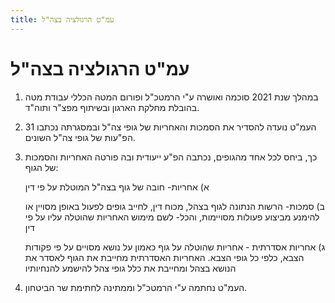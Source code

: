 ```yaml
---
title: עמ"ט הרגולציה בצה"ל
---
```


# עמ"ט הרגולציה בצה"ל

1)	במהלך שנת 2021 סוכמה ואושרה ע"י הרמטכ"ל ופורום המטה הכללי עבודת מטה בהובלת מחלקת הארגון ובשיתוף מפצ"ר ותוה"ד. 

2)	העמ"ט נועדה להסדיר את הסמכות והאחריות של גופי צה"ל ובמסגרתה נכתבו 31 הפ"עות של גופי צה"ל השונים. 

3)	כך, ביחס לכל אחד מהגופים, נכתבה הפ"ע ייעודית ובה פורטה האחריות והסמכות של הגוף: 

      א) אחריות- חובה של גוף בצה"ל המוטלת על פי דין

      ב) סמכות- הרשות הנתונה לגוף בצהל, מכוח דין, לחייב גופים לפעול באופן מסויין או להימנע מביצוע פעולות מסויימות, והכל- לשם מימוש האחריות  שהוטלה עליו על פי דין

      ג) אחריות אסדרתית - אחריות שהוטלה על גוף כאמון על נושא מסויים על פי פקודות הצבא, כלפי כל גופי הצבא. האחריות האסדרתית מחייבת את הגוף לאסדר את הנושא בצהל ומחייבת את כלל גופי צהל להישמע להנחיותיו

4)	העמ"ט נחתמה ע"י הרמטכ"ל וממתינה לחתימת שר הביטחון. 